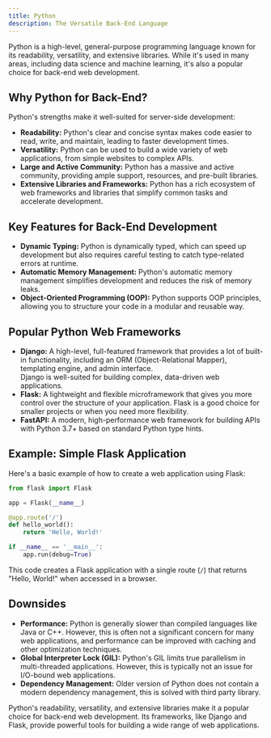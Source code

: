 ```yaml
---
title: Python
description: The Versatile Back-End Language
---
```


Python is a high-level, general-purpose programming language known for its readability, versatility, and extensive libraries.
While it's used in many areas, including data science and machine learning, it's also a popular choice for back-end web development.

## Why Python for Back-End?

Python's strengths make it well-suited for server-side development:

- **Readability:** Python's clear and concise syntax makes code easier to read, write, and maintain, leading to faster development times.
- **Versatility:** Python can be used to build a wide variety of web applications, from simple websites to complex APIs.
- **Large and Active Community:** Python has a massive and active community, providing ample support, resources, and pre-built libraries.
- **Extensive Libraries and Frameworks:** Python has a rich ecosystem of web frameworks and libraries that simplify common tasks and accelerate development.

## Key Features for Back-End Development

- **Dynamic Typing:** Python is dynamically typed, which can speed up development but also requires careful testing to catch type-related errors at runtime.
- **Automatic Memory Management:** Python's automatic memory management simplifies development and reduces the risk of memory leaks.
- **Object-Oriented Programming (OOP):** Python supports OOP principles, allowing you to structure your code in a modular and reusable way.

## Popular Python Web Frameworks

- **Django:** A high-level, full-featured framework that provides a lot of built-in functionality, including an ORM (Object-Relational Mapper), templating engine, and admin interface.\
  Django is well-suited for building complex, data-driven web applications.
- **Flask:** A lightweight and flexible microframework that gives you more control over the structure of your application.
  Flask is a good choice for smaller projects or when you need more flexibility.
- **FastAPI:** A modern, high-performance web framework for building APIs with Python 3.7+ based on standard Python type hints.

## Example: Simple Flask Application

Here's a basic example of how to create a web application using Flask:

```python
from flask import Flask

app = Flask(__name__)

@app.route('/')
def hello_world():
    return 'Hello, World!'

if __name__ == '__main__':
    app.run(debug=True)
```

This code creates a Flask application with a single route (`/`) that returns "Hello, World!" when accessed in a browser.

## Downsides

- **Performance:** Python is generally slower than compiled languages like Java or C++.
  However, this is often not a significant concern for many web applications, and performance can be improved with caching and other optimization techniques.
- **Global Interpreter Lock (GIL):** Python's GIL limits true parallelism in multi-threaded applications.
  However, this is typically not an issue for I/O-bound web applications.
- **Dependency Management:** Older version of Python does not contain a modern dependency management, this is solved with third party library.

Python's readability, versatility, and extensive libraries make it a popular choice for back-end web development.
Its frameworks, like Django and Flask, provide powerful tools for building a wide range of web applications.
